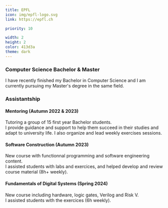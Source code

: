 ```yaml
---
title: EPFL
icon: img/epfl-logo.svg
link: https://epfl.ch

priority: 10

width: 2
height: 2
color: 413d3a
theme: dark
---
```


### Computer Science Bachelor & Master

I have recently finished my Bachelor in Computer Science and 
I am currently pursuing my Master's degree in the same field.

### Assistantship

#### Mentoring (Autumn 2022 & 2023)

Tutoring a group of 15 first year Bachelor students.\
I provide guidance and support to help them succeed in their studies and adapt 
to university life. I also organize and lead weekly exercises sessions.

#### Software Construction (Autumn 2023)

New course with functionnal programming and software engineering content.\
I assisted students with labs and exercices, 
and helped develop and review course material (8h+ weekly).

#### Fundamentals of Digital Systems (Spring 2024)

New course including hardware, logic gates, Verilog and Risk V.\
I assisted students with the exercices (6h weekly).
